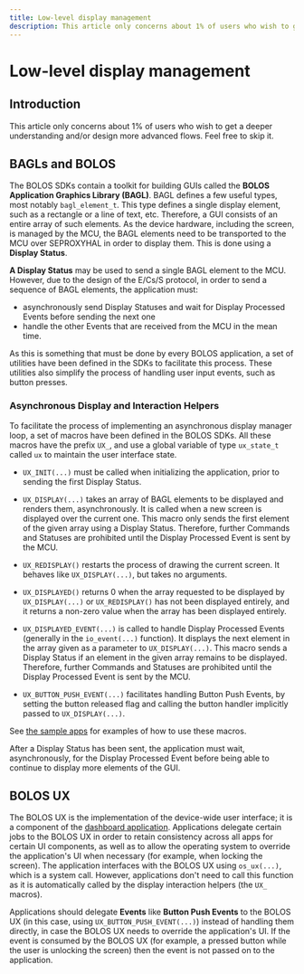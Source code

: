 ---
title: Low-level display management
description: This article only concerns about 1% of users who wish to get a deeper understanding and/or design more advanced flows. Feel free to skip it.
---


# Low-level display management

## Introduction

<Callout type="warning" emoji="⚠️">
  This article only concerns about 1% of users who wish to get a deeper understanding and/or design more advanced flows. Feel free to skip it.
</Callout>


## BAGLs and BOLOS

The BOLOS SDKs contain a toolkit for building GUIs called the **BOLOS Application Graphics Library (BAGL)**. BAGL defines a few useful types, most notably `bagl_element_t`. This type defines a single display element, such as a rectangle or a line of text, etc. Therefore, a GUI consists of an entire array of such elements. As the device hardware, including the screen, is managed by the MCU, the BAGL elements need to be transported to the MCU over SEPROXYHAL in order to display them. This is done using a **Display Status**.

**A Display Status** may be used to send a single BAGL element to the MCU. However, due to the design of the E/Cs/S protocol, in order to send a sequence of BAGL elements, the application must:
- asynchronously send Display Statuses and wait for Display Processed Events before sending the next one
- handle the other Events that are received from the MCU in the mean time.

As this is something that must be done by every BOLOS application, a set of utilities have been defined in the SDKs to facilitate this process. These utilities also simplify the process of handling user input events, such as button presses.

### Asynchronous Display and Interaction Helpers

To facilitate the process of implementing an asynchronous display manager loop, a set of macros have been defined in the BOLOS SDKs. All these macros have the prefix `UX_`, and use a global variable of type `ux_state_t` called `ux` to maintain the user interface state.

- `UX_INIT(...)` must be called when initializing the application, prior to sending the first Display Status.

- `UX_DISPLAY(...)` takes an array of BAGL elements to be displayed and renders them, asynchronously. It is called when a new screen is displayed over the current one. This macro only sends the first element of the given array using a Display Status. Therefore, further Commands and Statuses are prohibited until the Display Processed Event is sent by the MCU.

- `UX_REDISPLAY()` restarts the process of drawing the current screen. It behaves like `UX_DISPLAY(...)`, but takes no arguments.

- `UX_DISPLAYED()` returns 0 when the array requested to be displayed by `UX_DISPLAY(...)` or `UX_REDISPLAY()` has not been displayed entirely, and it returns a non-zero value when the array has been displayed entirely.

- `UX_DISPLAYED_EVENT(...)` is called to handle Display Processed Events (generally in the `io_event(...)` function). It displays the next element in the array given as a parameter to `UX_DISPLAY(...)`. This macro sends a Display Status if an element in the given array remains to be displayed. Therefore, further Commands and Statuses are prohibited until the Display Processed Event is sent by the MCU.

- `UX_BUTTON_PUSH_EVENT(...)` facilitates handling Button Push Events, by setting the button released flag and calling the button handler implicitly passed to `UX_DISPLAY(...)`.

See [the sample apps](https://github.com/LedgerHQ/ledger-sample-apps) for examples of how to use these macros.

<Callout>
  After a Display Status has been sent, the application must wait, asynchronously, for the Display Processed Event before being able to continue to display more elements of the GUI.
</Callout>


## BOLOS UX

The BOLOS UX is the implementation of the device-wide user interface; it is a component of the [dashboard application](../../../architecture/bolos#the-dashboard). Applications delegate certain jobs to the BOLOS UX in order to retain consistency across all apps for certain UI components, as well as to allow the operating system to override the application's UI when necessary (for example, when locking the screen). The application interfaces with the BOLOS UX using `os_ux(...)`, which is a system call. However, applications don't need to call this function as it is automatically called by the display interaction helpers (the `UX_` macros).

Applications should delegate **Events** like **Button Push Events** to the BOLOS UX (in this case, using `UX_BUTTON_PUSH_EVENT(...)`) instead of handling them directly, in case the BOLOS UX needs to override the application's UI. If the event is consumed by the BOLOS UX (for example, a pressed button while the user is unlocking the screen) then the event is not passed on to the application.

